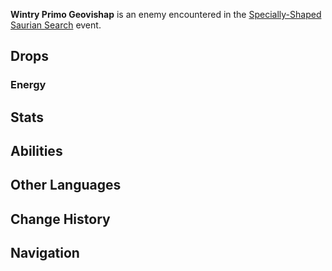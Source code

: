{{About|the event-exclusive variant|the normal variant|Primo Geovishap}}
{{Enemy Infobox
|title    = Round Tummy Tum Tum
|dmgtype  = Cryo
|dmgtype2 = Geo
|dmgtype3 = Hydro
|image    = Enemy Wintry Primo Geovishap.png
|type     = Event Bosses
|family   = Mystical Beasts
|group    = 
|weakpoint = yes
}}
'''Wintry Primo Geovishap''' is an enemy encountered in the [[Specially-Shaped Saurian Search]] event.

==Drops==
===Energy===
{{Energy Drops
|hp1   = 66
|o1    = 1
|hp2   = 33
|o2    = 1
|hp3   = 0
|p3    = 2
}}

==Stats==
{{Enemy Stats
|res1      = Normal
|phys_res  = 30%
|cryo_res  = 70%
|geo_res   = 70%
|hydro_res = 70%

|res2       = Countered (Lasts 5s)
|resglobal2 = -40%
|phys_res2  = -20%
|cryo_res2  = 20%
|geo_res2   = 20%
|hydro_res2 = 20%

|res3       = Beginning of Fight
|resglobal3 = 210%
|phys_res3  = 230%
|cryo_res3  = 270%
|geo_res3   = 270%
|hydro_res3 = 270%

|res_title = State
|hp_ratio  = 25.5150176678
|hp_type   = 2
|atk_ratio = 12.9378980892
|atk_type  = 2
|note      = The Wintry Primo Geovishap gains '''100<nowiki>%</nowiki>''' RES to its currently infused element.
}}

==Abilities==
{{Enemy Attacks
|enemy = Primo Geovishap

|name_1 = Left Claw
|desc_1 = Claws at the player, inserting its left claw into the ground, dealing '''35% ATK''' as {{Color|Cryo DMG}}/{{Color|Hydro DMG}} on impact and '''15% ATK''' as {{Color|Cryo DMG}}/{{Color|Hydro DMG}} when it pulls its claw out of the ground.
|file_1 = Primo Geovishap Left Claw Cryo
|caption_1 = Cryo
|file_1_2 = Primo Geovishap Left Claw Hydro
|caption_1_2 = Hydro

|name_2 = Right Claw
|desc_2 = Claws in front of itself once with its right claw, dealing '''40% ATK''' as {{Color|Cryo DMG}}/{{Color|Hydro DMG}}.
|file_2 = Primo Geovishap Right Claw Cryo
|caption_2 = Cryo
|file_2_2 = Primo Geovishap Right Claw Hydro
|caption_2_2 = Hydro

|name_3 = Slash Combo
|desc_3 = Performs 2 horizontal slashes followed by a downward smash, dealing '''40% ATK''', '''50% ATK''', '''62.5% ATK''' respectively as {{Color|Cryo DMG}}/{{Color|Hydro DMG}} with each hit.
|file_3 = Primo Geovishap Slash Combo Cryo
|caption_3 = Cryo
|file_3_2 = Primo Geovishap Slash Combo Hydro
|caption_3_2 = Hydro

|name_4 = Whirlwind
|desc_4 = If the player is behind the Primo Geovishap, looks behind itself, then performs a quick spinning attack, dealing '''80% ATK''' as {{Color|Geo DMG}}. This attack ignores [[Sprinting#Dash|dash]] [[Invincibility Frames|i-frames]].

|name_5 = Elemental Breath
|desc_5 = Unleash a breath of pure elemental power, whilst arcing the attack in a cone-like area in front of itself, rapidly dealing '''40% ATK''' as {{Color|Cryo DMG}}/{{Color|Hydro DMG}} every '''0.1''' seconds. Repeated DMG is reduced according to the [[Damage Sequence]].
|file_5 = Primo Geovishap Elemental Breath Cryo
|caption_5 = Cryo
|file_5_2 = Primo Geovishap Elemental Breath Hydro
|caption_5_2 = Hydro

|name_6 = Jumping Slam
|desc_6 = Leaps high into the air and slams down at the player's location, dealing '''70% ATK''' as {{Color|Cryo DMG}}/{{Color|Hydro DMG}}.
|file_6 = Primo Geovishap Jumping Slam Cryo
|caption_6 = Cryo
|file_6_2 = Primo Geovishap Jumping Slam Hydro
|caption_6_2 = Hydro

|name_7 = Primordial Shower
|desc_7 = Unleashes a blast of pure elemental power in a huge [[AoE]] around it, dealing '''200% ATK''' as DMG of the currently infused element. DMG is greatly reduced to '''40% ATK''' when protected by a shield (independent from shield multipliers). This attack ignores [[Sprinting#Dash|dash]] [[Invincibility Frames|i-frames]].
* If all DMG is absorbed, the attack will rebound and the Primo Geovishap itself will lose HP.
** If the shield's element is {{Geo}} or the Primo Geovishap's currently infused element, it will lose '''10%''' Max HP
** A non-Geo shield not of the corresponding element will only cause it to lose '''3%''' Max HP.
|file_7 = Primo Geovishap Primordial Shower Hydro
|caption_7 = Hydro
|file_7_2 = Primo Geovishap Primordial Shower Cryo
|caption_7_2 = Cryo

|name_8 = Primeval Spring
|desc_8 = Scatters 8 '''Elemental-Infused Stones''' around itself. It then changes its infused element and slams the ground, dealing '''80% ATK''' as {{Color|Cryo DMG}}/{{Color|Hydro DMG}}. When entering battle, the initial infused element is {{Cryo}}.
|file_8 = Primo Geovishap Primeval Spring Cryo
|caption_8 = Cryo to Hydro
|file_8_2 = Primo Geovishap Primeval Spring Hydro
|caption_8_2 = Hydro to Cryo

|name_9 = Elemental-Infused Stones
|desc_9 = Stones created by '''Primeval Spring''' will detonate if a player comes in close proximity, creating different effects based on their element. The stones will not be destroyed and can be triggered repeatedly. Stones on the field will disappear when the Primo Geovishap uses '''Primordial Shower''' or '''Primeval Spring'''.
* '''{{Color|Hydro}}:''' Cause 6 small eruptions that follow the player, each dealing '''16% ATK''' as {{Color|Hydro DMG}}.
* '''{{Color|Cryo}}:''' Generates a ring of ice spikes that starts from the center of the stone and propagate 2 times outward, dealing '''25% ATK''', '''25% ATK''', '''37.5% ATK''' as {{Color|Cryo DMG}} within a moderate area.
|file_9 = Primo Geovishap Infused Stone Cryo 2
|caption_9 = Cryo
|file_9_2 = Primo Geovishap Infused Stone Hydro 2
|caption_9_2 = Hydro
}}

==Other Languages==
{{Other Languages
|en       = Wintry Primo Geovishap
|zhs      = 古岩龙蜥・溟冬
|zhs_rm   = 
|zht      = 古岩龍蜥・溟冬
|zht_rm   = 
|zh_tl    = 
|ja       = エンシェントヴィシャップ・岩・冥冬
|ja_rm    = Enshento Vishappu - Iwa - Meitou{{Assumed}}
|ja_tl    = 
|ko       = 고대 바위 용 도마뱀・겨울 바다
|ko_rm    = 
|ko_tl    = 
|es       = Protodragarto Geo Invernal
|es_tl    = Winter Geo Proto-{{Lex|Vishap|es}}
|fr       = Géosaure antique hivernal
|fr_tl    = Wintry {{Lex|Primo Geovishap|fr}}
|ru       = Ледяной древний геовишап
|ru_tl    = 
|th       = Wintry Primo Geovishap
|vi       = Rồng Đất Cổ Nham Lạnh Giá
|vi_tl    = 
|de       = Winterliche alte Geo-Drachenechse
|de_tl    = Wintry Ancient Geo {{Lex|Vishap|de}}
|id       = Wintry Primo Geovishap
|pt       = Dragarto Geo Primordial Frio
|pt_tl    = 
|tr       = Soğuk Kadim Toprak Ejderi
|tr_tl    = 
|it       = Geosauro primordiale gelido
|it_tl    = 
}}

==Change History==
{{Change History|4.6}}

==Navigation==
{{Enemy Navbox|Special}}